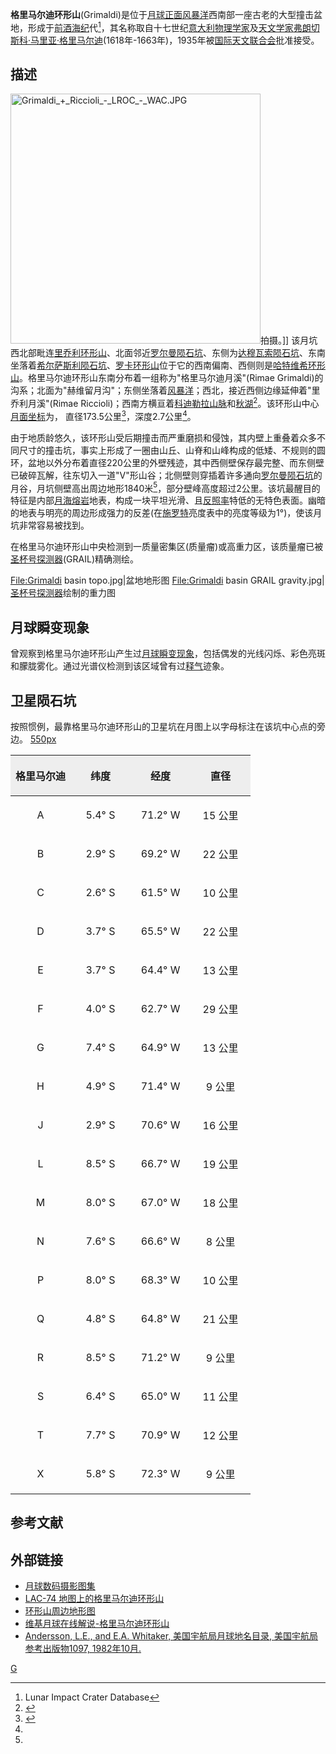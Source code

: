 {{Infobox Lunar crater
| image=Grimaldi crater 4161 h3 4168 h3.jpg|260px
| caption=[[月球轨道器4号|月球轨道器4号]]拍摄的图像<br>(图中右下斑点为原始图像中的瑕疵)
|latitude=5.2
|N_or_S=S
|longitude=68.6
|E_or_W=W
|diameter=173.49公里<ref>[http://planetarynames.wr.usgs.gov/Feature/2252 Grimaldi] {{Wayback|url=http://planetarynames.wr.usgs.gov/Feature/2252 |date=20180204124024 }}, Gazetteer of Planetary Nomenclature, International Astronomical Union (IAU) Working Group for Planetary System Nomenclature (WGPSN)</ref>
|depth=2.7公里
|colong=67
|eponym=[[弗朗切斯科·马里亚·格里马尔迪|弗朗切斯科·马里亚·格里马尔迪]]
}}
'''格里马尔迪环形山'''(Grimaldi)是位于[[月球正面|月球正面]][[风暴洋|风暴洋]]西南部一座古老的大型撞击盆地，形成于[[前酒海纪|前酒海纪]]代<ref name=LICD>Lunar Impact Crater Database</ref>，其名称取自十七世纪[[意大利|意大利]][[物理学家|物理学家]]及[[天文学家|天文学家]][[弗朗切斯科·马里亚·格里马尔迪|弗朗切斯科·马里亚·格里马尔迪]](1618年-1663年)，1935年被[[国际天文联合会|国际天文联合会]]批准接受。

==描述==
[[Image:Grimaldi_+_Riccioli_-_LROC_-_WAC.JPG|400px]]拍摄。]]
该月坑西北部毗连[[里乔利环形山|里乔利环形山]]、北面邻近[[罗尔曼陨石坑|罗尔曼陨石坑]]、东侧为[[达穆瓦索陨石坑|达穆瓦索陨石坑]]、东南坐落着[[希尔萨斯利陨石坑|希尔萨斯利陨石坑]]、[[罗卡环形山|罗卡环形山]]位于它的西南偏南、西侧则是[[哈特维希环形山|哈特维希环形山]]。格里马尔迪环形山东南分布着一组称为"格里马尔迪月溪"(Rimae Grimaldi)的沟系；北面为"赫维留月沟"；东侧坐落着[[风暴洋|风暴洋]]；西北，接近西侧边缘延伸着"里乔利月溪"(Rimae Riccioli)；西南方横亘着[[科迪勒拉山脉_(月球)|科迪勒拉山脉]]和[[秋湖|秋湖]]<ref>{{Cite web |url=http://planetarynames.wr.usgs.gov/images/Lunar/lac_74_lo.pdf |title=Crater Grimaldi on the LAC-74 map |accessdate=2016-05-28 |archive-date=2012-05-05 |archive-url=https://www.webcitation.org/67Qalgpyk?url=http://planetarynames.wr.usgs.gov/images/Lunar/lac_74_lo.pdf |dead-url=no }}</ref>。该环形山中心[[月面坐标|月面坐标]]为{{Coord|5.38|S|68.36|W|globe:Moon|nogoogle=1|noosm=1}}，
直径173.5公里<ref name="IAU">{{Cite web |url=http://planetarynames.wr.usgs.gov/Feature/2252 |title=Directory of the International Astronomical Union |accessdate=2016-05-28 |archive-date=2018-02-04 |archive-url=https://web.archive.org/web/20180204124024/https://planetarynames.wr.usgs.gov/Feature/2252 |dead-url=no }}</ref>，深度2.7公里<ref name="LICD"/>。

由于地质龄悠久，该环形山受后期撞击而严重磨损和侵蚀，其内壁上重叠着众多不同尺寸的撞击坑，事实上形成了一圈由山丘、山脊和山峰构成的低矮、不规则的圆环，盆地以外分布着直径220公里的外壁残迹，其中西侧壁保存最完整、而东侧壁已破碎瓦解，往东切入一道"V"形山谷；北侧壁则穿插着许多通向[[罗尔曼陨石坑|罗尔曼陨石坑]]的月谷，月坑侧壁高出周边地形1840米<ref name="LICD"/>，部分壁峰高度超过2公里。该坑最醒目的特征是内部[[月海|月海]][[熔岩|熔岩]]地表，构成一块平坦光滑、且[[反照率|反照率]]特低的无特色表面。幽暗的地表与明亮的周边形成强力的反差(在[[约翰·希罗尼穆斯·施罗特|施罗特]]亮度表中的亮度等级为1°)，使该月坑非常容易被找到。

在格里马尔迪环形山中央检测到一质量密集区(质量瘤)或高重力区，该质量瘤已被[[重力回溯及内部结构实验室|圣杯号探测器]](GRAIL)精确测绘。
<gallery heights="240px" mode="packed">
File:Grimaldi basin topo.jpg|盆地地形图 
File:Grimaldi basin GRAIL gravity.jpg|[[重力回溯及内部结构实验室|圣杯号探测器]]绘制的重力图
</gallery>

==月球瞬变现象==
曾观察到格里马尔迪环形山产生过[[月球瞬变现象|月球瞬变现象]]，包括偶发的光线闪烁、彩色亮斑和朦胧雾化。通过光谱仪检测到该区域曾有过[[释气|释气]]迹象。

==卫星陨石坑==
按照惯例，最靠格里马尔迪环形山的卫星坑在月图上以字母标注在该坑中心点的旁边。
[[image:Grimaldi_sattelite_craters_map.jpg|550px]]
{| class="wikitable"
!width="25%" style="background:#eeeeee;" |格里马尔迪
!width="25%" style="background:#eeeeee;" |纬度
!width="25%" style="background:#eeeeee;" |经度
!width="25%" style="background:#eeeeee;" |直径
|-
|align="center"|A
|align="center"|5.4° S
|align="center"|71.2° W
|align="center"|15 公里
|-
|align="center"|B
|align="center"|2.9° S
|align="center"|69.2° W
|align="center"|22 公里
|-
|align="center"|C
|align="center"|2.6° S
|align="center"|61.5° W
|align="center"|10 公里
|-
|align="center"|D
|align="center"|3.7° S
|align="center"|65.5° W
|align="center"|22 公里
|-
|align="center"|E
|align="center"|3.7° S
|align="center"|64.4° W
|align="center"|13 公里
|-
|align="center"|F
|align="center"|4.0° S
|align="center"|62.7° W
|align="center"|29 公里
|-
|align="center"|G
|align="center"|7.4° S
|align="center"|64.9° W
|align="center"|13 公里
|-
|align="center"|H
|align="center"|4.9° S
|align="center"|71.4° W
|align="center"|9 公里
|-
|align="center"|J
|align="center"|2.9° S
|align="center"|70.6° W
|align="center"|16 公里
|-
|align="center"|L
|align="center"|8.5° S
|align="center"|66.7° W
|align="center"|19 公里
|-
|align="center"|M
|align="center"|8.0° S
|align="center"|67.0° W
|align="center"|18 公里
|-
|align="center"|N
|align="center"|7.6° S
|align="center"|66.6° W
|align="center"|8 公里
|-
|align="center"|P
|align="center"|8.0° S
|align="center"|68.3° W
|align="center"|10 公里
|-
|align="center"|Q
|align="center"|4.8° S
|align="center"|64.8° W
|align="center"|21 公里
|-
|align="center"|R
|align="center"|8.5° S
|align="center"|71.2° W
|align="center"|9 公里
|-
|align="center"|S
|align="center"|6.4° S
|align="center"|65.0° W
|align="center"|11 公里
|-
|align="center"|T
|align="center"|7.7° S
|align="center"|70.9° W
|align="center"|12 公里
|-
|align="center"|X
|align="center"|5.8° S
|align="center"|72.3° W
|align="center"|9 公里
|}

==参考文献==
{{reflist}}

==外部链接==
* [http://www.lpi.usra.edu/resources/lunar_orbiter/bin/srch_nam.shtml?Grimaldi%7C0 月球数码摄影图集] {{Wayback|url=http://www.lpi.usra.edu/resources/lunar_orbiter/bin/srch_nam.shtml?Grimaldi%7C0 |date=20160304051149 }}
* [http://www.lpi.usra.edu/resources/mapcatalog/LAC/lac74/ LAC-74 地图上的格里马尔迪环形山] {{Wayback|url=http://www.lpi.usra.edu/resources/mapcatalog/LAC/lac74/ |date=20160304072904 }}
* [http://www.lpi.usra.edu/resources/mapcatalog/usgs/I740/ 环形山周边地形图] {{Wayback|url=http://www.lpi.usra.edu/resources/mapcatalog/usgs/I740/ |date=20160616051943 }}
* [http://the-moon.wikispaces.com/Grimaldi 维基月球在线解说-格里马尔迪环形山] {{Wayback|url=http://the-moon.wikispaces.com/Grimaldi |date=20150512043555 }}
* [http://planet4589.org/astro/lunar/RP-1097.pdf Andersson, L.E., and E.A. Whitaker, 美国宇航局月球地名目录, 美国宇航局参考出版物1097, 1982年10月.] {{Wayback|url=http://planet4589.org/astro/lunar/RP-1097.pdf |date=20141006125838 }}

[[Category:月球环形山|G]]
{{月球環形山 (G-K)}}